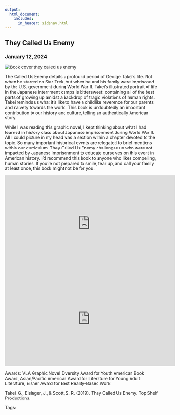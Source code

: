 ```yaml
---
output: 
  html_document:
    includes:
      in_header: sidenav.html
---
```

<!-- Page content -->
<div class="main">
<div class="card">

# They Called Us Enemy
### January 12, 2024

<img class="cover" src="./media/cover-they_called_us.jpeg" alt="Book cover they called us enemy">
<!-- https://en.wikipedia.org/wiki/They_Called_Us_Enemy -->

The Called Us Enemy details a profound period of George Takei’s life. Not when he starred on Star Trek, but when he and his family were imprisoned by the U.S. government during World War II. Takei’s illustrated portrait of life in the Japanese internment camps is bittersweet: containing all of the best parts of growing up amidst a backdrop of tragic violations of human rights. Takei reminds us what it’s like to have a childlike reverence for our parents and naivety towards the world. This book is undoubtedly an important contribution to our history and culture, telling an authentically American story.

While I was reading this graphic novel, I kept thinking about what I had learned in history class about Japanese imprisonment during World War II. All I could picture in my head was a section within a chapter devoted to the topic. So many important historical events are relegated to brief mentions within our curriculum. They Called Us Enemy challenges us who were not impacted by Japanese imprisonment to educate ourselves on this event in American history. I’d recommend this book to anyone who likes compelling, human stories. If you’re not prepared to smile, tear up, and call your family at least once, this book might not be for you.

<iframe width="560" height="315" src="https://www.youtube.com/embed/ZQP23uqxQoA?si=hEvLgTPZdmg_FbH-" title="YouTube video player" frameborder="0" allow="accelerometer; autoplay; clipboard-write; encrypted-media; gyroscope; picture-in-picture; web-share" allowfullscreen></iframe>

<iframe width="560" height="315" src="https://www.youtube.com/embed/LeBKBFAPwNc?si=kxDHQbliDAQUSPrD" title="YouTube video player" frameborder="0" allow="accelerometer; autoplay; clipboard-write; encrypted-media; gyroscope; picture-in-picture; web-share" allowfullscreen></iframe>

Awards: VLA Graphic Novel Diversity Award for Youth	American Book Award, Asian/Pacific American Award for Literature for Young Adult Literature, Eisner Award for Best Reality-Based Work

Takei, G., Eisinger, J., & Scott, S. R. (2019). They Called Us Enemy. Top Shelf Productions.

Tags: 

</div>
</div>
